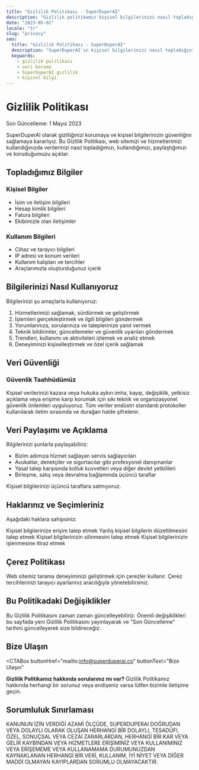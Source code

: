 ```yaml
---
title: "Gizlilik Politikası - SuperDuperAI"
description: "Gizlilik politikamız kişisel bilgilerinizi nasıl topladığımızı, kullandığımızı ve koruduğumuzu açıklar."
date: "2023-05-01"
locale: "tr"
slug: "privacy"
seo:
  title: "Gizlilik Politikası - SuperDuperAI"
  description: "SuperDuperAI'ın kişisel bilgilerinizi nasıl topladığını, kullandığını ve koruduğunu öğrenin."
  keywords:
    - gizlilik politikası
    - veri koruma
    - SuperDuperAI gizlilik
    - kişisel bilgi
---
```


# Gizlilik Politikası

<div className="text-lg mb-8 text-muted-foreground">
  Son Güncelleme: 1 Mayıs 2023
</div>

SuperDuperAI olarak gizliliğinizi korumaya ve kişisel bilgilerinizin güvenliğini sağlamaya kararlıyız. Bu Gizlilik Politikası, web sitemizi ve hizmetlerimizi kullandığınızda verilerinizi nasıl topladığımızı, kullandığımızı, paylaştığımızı ve koruduğumuzu açıklar.

## Topladığımız Bilgiler

<div className="grid grid-cols-1 md:grid-cols-2 gap-6 mt-4 mb-8">
  <div className="bg-card/50 p-6 rounded-lg border border-border/50">
    <h3 className="text-xl font-semibold mb-2">Kişisel Bilgiler</h3>
    <ul className="list-disc pl-5 space-y-1">
      <li>İsim ve iletişim bilgileri</li>
      <li>Hesap kimlik bilgileri</li>
      <li>Fatura bilgileri</li>
      <li>Ekibimizle olan iletişimler</li>
    </ul>
  </div>

  <div className="bg-card/50 p-6 rounded-lg border border-border/50">
    <h3 className="text-xl font-semibold mb-2">Kullanım Bilgileri</h3>
    <ul className="list-disc pl-5 space-y-1">
      <li>Cihaz ve tarayıcı bilgileri</li>
      <li>IP adresi ve konum verileri</li>
      <li>Kullanım kalıpları ve tercihler</li>
      <li>Araçlarımızla oluşturduğunuz içerik</li>
    </ul>
  </div>
</div>

## Bilgilerinizi Nasıl Kullanıyoruz

Bilgilerinizi şu amaçlarla kullanıyoruz:

1. Hizmetlerimizi sağlamak, sürdürmek ve geliştirmek
2. İşlemleri gerçekleştirmek ve ilgili bilgileri göndermek
3. Yorumlarınıza, sorularınıza ve taleplerinize yanıt vermek
4. Teknik bildirimler, güncellemeler ve güvenlik uyarıları göndermek
5. Trendleri, kullanımı ve aktiviteleri izlemek ve analiz etmek
6. Deneyiminizi kişiselleştirmek ve özel içerik sağlamak

## Veri Güvenliği

<div className="p-6 bg-blue-500/10 border border-blue-500/20 rounded-lg mb-8">
  <h3 className="text-xl font-semibold text-blue-500 mb-2">
    Güvenlik Taahhüdümüz
  </h3>
  <div className="text-gray-800 dark:text-gray-300">
    Kişisel verilerinizi kazara veya hukuka aykırı imha, kayıp, değişiklik,
    yetkisiz açıklama veya erişime karşı korumak için sıkı teknik ve
    organizasyonel güvenlik önlemleri uyguluyoruz. Tüm veriler endüstri
    standardı protokoller kullanılarak iletim sırasında ve durağan halde
    şifrelenir.
  </div>
</div>

## Veri Paylaşımı ve Açıklama

Bilgilerinizi şunlarla paylaşabiliriz:

- Bizim adımıza hizmet sağlayan servis sağlayıcıları
- Avukatlar, denetçiler ve sigortacılar gibi profesyonel danışmanlar
- Yasal talep karşısında kolluk kuvvetleri veya diğer devlet yetkilileri
- Birleşme, satış veya devralma bağlamında üçüncü taraflar

Kişisel bilgilerinizi üçüncü taraflara satmıyoruz.

## Haklarınız ve Seçimleriniz

Aşağıdaki haklara sahipsiniz:

<Steps>
  <Step
    number="1"
    title="Erişim"
  >
    Kişisel bilgilerinize erişim talep etmek
  </Step>
  <Step
    number="2"
    title="Düzeltme"
  >
    Yanlış kişisel bilgilerin düzeltilmesini talep etmek
  </Step>
  <Step
    number="3"
    title="Silme"
  >
    Kişisel bilgilerinizin silinmesini talep etmek
  </Step>
  <Step
    number="4"
    title="İtiraz"
  >
    Kişisel bilgilerinizin işlenmesine itiraz etmek
  </Step>
</Steps>

## Çerez Politikası

Web sitemiz tarama deneyiminizi geliştirmek için çerezler kullanır. Çerez tercihlerinizi tarayıcı ayarlarınız aracılığıyla yönetebilirsiniz.

## Bu Politikadaki Değişiklikler

Bu Gizlilik Politikasını zaman zaman güncelleyebiliriz. Önemli değişiklikleri bu sayfada yeni Gizlilik Politikasını yayınlayarak ve "Son Güncelleme" tarihini güncelleyerek size bildireceğiz.

## Bize Ulaşın

<CTABox
  buttonHref="mailto:info@superduperai.co"
  buttonText="Bize Ulaşın"
>
  **Gizlilik Politikamız hakkında sorularınız mı var?** Gizlilik Politikamız
  hakkında herhangi bir sorunuz veya endişeniz varsa lütfen bizimle iletişime
  geçin.
</CTABox>

<VideoShowcase />

## Sorumluluk Sınırlaması

<div className="p-6 bg-card/50 border border-border/50 rounded-lg mb-8">
  <span className="block">
    KANUNUN İZİN VERDİĞİ AZAMİ ÖLÇÜDE, SUPERDUPERAI DOĞRUDAN VEYA DOLAYLI OLARAK
    OLUŞAN HERHANGİ BİR DOLAYLI, TESADÜFI, ÖZEL, SONUÇSAL VEYA CEZAİ
    ZARARLARDAN, HERHANGİ BİR KAR VEYA GELİR KAYBINDAN VEYA HİZMETLERE
    ERİŞİMİNİZ VEYA KULLANIMINIZ VEYA ERİŞEMEME VEYA KULLANAMAMA DURUMUNUZDAN
    KAYNAKLANAN HERHANGİ BİR VERİ, KULLANIM, İYİ NİYET VEYA DİĞER MADDİ OLMAYAN
    KAYIPLARDAN SORUMLU OLMAYACAKTIR.
  </span>
</div>
